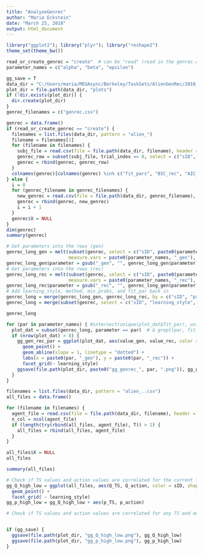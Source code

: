```yaml
---
title: "AnalyzeGenrec"
author: "Maria Eckstein"
date: "March 25, 2018"
output: html_document
---
```


```r
library("ggplot2"); library("plyr"); library("reshape2")
theme_set(theme_bw())

read_or_create_genrec = "create"  # can be "read" (read in the genrec.csv) or "create" (get the info from the individual simulated agents)
parameter_names = c("alpha", "beta", "epsilon")

gg_save = T
data_dir = "C:/Users/maria/MEGAsync/Berkeley/TaskSets/AlienGenRec/2018_05_15HierarchicalMidProbsTrueSuppressPrevTS0AlphaBeta"
plot_dir = file.path(data_dir, "plots")
if (!dir.exists(plot_dir)) {
  dir.create(plot_dir)
}
genrec_filenames = c("genrec.csv")
```
```r
genrec = data.frame()
if (read_or_create_genrec == "create") {
  filenames = list.files(data_dir, pattern = "alien_")
  filename = filenames[1]
  for (filename in filenames) {
    subj_file = read.csv(file = file.path(data_dir, filename), header = T, na.strings = c("", "NA", "NaN"))
    genrec_row = subset(subj_file, trial_index == 0, select = c("sID", "learning_style", "mix_probs", "fit_pars", "BIC_rec", "AIC_rec", parameter_names, paste0(parameter_names, "_rec")))
    genrec = rbind(genrec, genrec_row)
  }
  colnames(genrec)[colnames(genrec) %in% c("fit_pars", "BIC_rec", "AIC_rec", parameter_names)] = c("fit_par", "BIC", "AIC", paste0(parameter_names, "_gen"))
} else {
  i = 0
  for (genrec_filename in genrec_filenames) {
    new_genrec = read.csv(file = file.path(data_dir, genrec_filename), header = T, na.strings = c("", "NA", "NaN"))
    genrec = rbind(genrec, new_genrec)
    i = i + 1
  }
  genrec$X = NULL
}
dim(genrec)
summary(genrec)
```
```r
# Get parameters into the rows (gen)
genrec_long_gen = melt(subset(genrec, select = c("sID", paste0(parameter_names, "_gen"))),
                       measure.vars = paste0(parameter_names, "_gen"), variable.name = "parameter")
genrec_long_gen$parameter = gsub("_gen", "", genrec_long_gen$parameter)
# Get parameters into the rows (rec)
genrec_long_rec = melt(subset(genrec, select = c("sID", paste0(parameter_names, "_rec"))),
                       measure.vars = paste0(parameter_names, "_rec"), variable.name = "parameter")
genrec_long_rec$parameter = gsub("_rec", "", genrec_long_gen$parameter)
# Add learning_style, method, mix_probs, and fit_par back in
genrec_long = merge(genrec_long_gen, genrec_long_rec, by = c("sID", "parameter"), suff = c("_gen", "_rec"))
genrec_long = merge(subset(genrec, select = c("sID", "learning_style", "mix_probs", "fit_par")), genrec_long)

genrec_long
```
```r
for (par in parameter_names) { #intersect(unique(plot_dat$fit_par), unique(plot_dat$parameter))) {
  plot_dat = subset(genrec_long, parameter == par)  # & grepl(par, fit_par))  # grepl checks if the string fit_par contains the string par
  if (nrow(plot_dat) > 0) {
    gg_gen_rec_par = ggplot(plot_dat, aes(value_gen, value_rec, color = sID)) +# & fit_par == par
      geom_point() +
      geom_abline(slope = 1, linetype = "dotted") +
      labs(x = paste0(par, "_gen"), y = paste0(par, "_rec")) +
      facet_grid(~ learning_style)
    ggsave(file.path(plot_dir, paste0("gg_genrec_", par, ".png")), gg_gen_rec_par)
  }
}
```
```r

filenames = list.files(data_dir, pattern = "alien_..csv")
all_files = data.frame()

for (filename in filenames) {
  agent_file = read.csv(file = file.path(data_dir, filename), header = T, na.strings = c("", "NA", "NaN"))
  n_col = ncol(agent_file)
  if (length(try(rbind(all_files, agent_file), T)) > 1) {
    all_files = rbind(all_files, agent_file)
  }
}

all_files$X = NULL
all_files

summary(all_files)

# Check if TS values and action values are correlated for the current TS and current action
gg_Q_high_low = ggplot(all_files, aes(Q_TS, Q_action, color = sID, shape = mix_probs)) +
  geom_point() +
  facet_grid( ~ learning_style)
gg_p_high_low = gg_Q_high_low + aes(p_TS, p_action)

# Check if TS values and action values are correlated for any TS and any action


if (gg_save) {
  ggsave(file.path(plot_dir, "gg_Q_high_low.png"), gg_Q_high_low)
  ggsave(file.path(plot_dir, "gg_p_high_low.png"), gg_p_high_low)
}
```
```r
```

